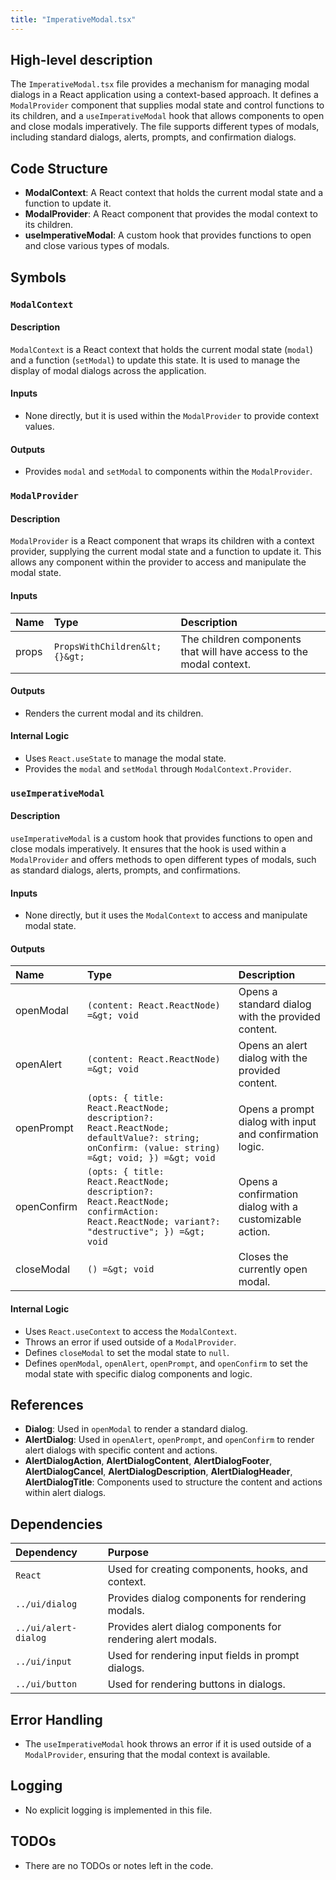 ```yaml
---
title: "ImperativeModal.tsx"
---
```


## High-level description

The `ImperativeModal.tsx` file provides a mechanism for managing modal dialogs in a React application using a context-based approach. It defines a `ModalProvider` component that supplies modal state and control functions to its children, and a `useImperativeModal` hook that allows components to open and close modals imperatively. The file supports different types of modals, including standard dialogs, alerts, prompts, and confirmation dialogs.

## Code Structure

- **ModalContext**: A React context that holds the current modal state and a function to update it.
- **ModalProvider**: A React component that provides the modal context to its children.
- **useImperativeModal**: A custom hook that provides functions to open and close various types of modals.

## Symbols

### `ModalContext`
#### Description
`ModalContext` is a React context that holds the current modal state (`modal`) and a function (`setModal`) to update this state. It is used to manage the display of modal dialogs across the application.

#### Inputs
- None directly, but it is used within the `ModalProvider` to provide context values.

#### Outputs
- Provides `modal` and `setModal` to components within the `ModalProvider`.

### `ModalProvider`
#### Description
`ModalProvider` is a React component that wraps its children with a context provider, supplying the current modal state and a function to update it. This allows any component within the provider to access and manipulate the modal state.

#### Inputs
| Name | Type | Description |
|:-----|:-----|:------------|
| props | `PropsWithChildren&lt;{}&gt;` | The children components that will have access to the modal context. |

#### Outputs
- Renders the current modal and its children.

#### Internal Logic
- Uses `React.useState` to manage the modal state.
- Provides the `modal` and `setModal` through `ModalContext.Provider`.

### `useImperativeModal`
#### Description
`useImperativeModal` is a custom hook that provides functions to open and close modals imperatively. It ensures that the hook is used within a `ModalProvider` and offers methods to open different types of modals, such as standard dialogs, alerts, prompts, and confirmations.

#### Inputs
- None directly, but it uses the `ModalContext` to access and manipulate modal state.

#### Outputs
| Name | Type | Description |
|:-----|:-----|:------------|
| openModal | `(content: React.ReactNode) =&gt; void` | Opens a standard dialog with the provided content. |
| openAlert | `(content: React.ReactNode) =&gt; void` | Opens an alert dialog with the provided content. |
| openPrompt | `(opts: { title: React.ReactNode; description?: React.ReactNode; defaultValue?: string; onConfirm: (value: string) =&gt; void; }) =&gt; void` | Opens a prompt dialog with input and confirmation logic. |
| openConfirm | `(opts: { title: React.ReactNode; description?: React.ReactNode; confirmAction: React.ReactNode; variant?: "destructive"; }) =&gt; void` | Opens a confirmation dialog with a customizable action. |
| closeModal | `() =&gt; void` | Closes the currently open modal. |

#### Internal Logic
- Uses `React.useContext` to access the `ModalContext`.
- Throws an error if used outside of a `ModalProvider`.
- Defines `closeModal` to set the modal state to `null`.
- Defines `openModal`, `openAlert`, `openPrompt`, and `openConfirm` to set the modal state with specific dialog components and logic.

## References

- **Dialog**: Used in `openModal` to render a standard dialog.
- **AlertDialog**: Used in `openAlert`, `openPrompt`, and `openConfirm` to render alert dialogs with specific content and actions.
- **AlertDialogAction**, **AlertDialogContent**, **AlertDialogFooter**, **AlertDialogCancel**, **AlertDialogDescription**, **AlertDialogHeader**, **AlertDialogTitle**: Components used to structure the content and actions within alert dialogs.

## Dependencies

| Dependency | Purpose |
|:-----------|:--------|
| `React` | Used for creating components, hooks, and context. |
| `../ui/dialog` | Provides dialog components for rendering modals. |
| `../ui/alert-dialog` | Provides alert dialog components for rendering alert modals. |
| `../ui/input` | Used for rendering input fields in prompt dialogs. |
| `../ui/button` | Used for rendering buttons in dialogs. |

## Error Handling

- The `useImperativeModal` hook throws an error if it is used outside of a `ModalProvider`, ensuring that the modal context is available.

## Logging

- No explicit logging is implemented in this file.

## TODOs

- There are no TODOs or notes left in the code.